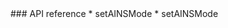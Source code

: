 <PlatformWrapper platform="unity">
### API reference
<ProductWrapper notAllowed='voice-calling'>
  * <Link to = "{{global.API_REF_UNITY_ROOT}}/class_irtcengine.html#api_irtcengine_setainsmode">setAINSMode</Link>
</ProductWrapper>
<ProductWrapper product='voice-calling'>
  * <Link to = "{{global.API_REF_UNITY_ROOT_VOICE_SDK}}/class_irtcengine.html#api_irtcengine_setainsmode">setAINSMode</Link>
</ProductWrapper>
</PlatformWrapper>